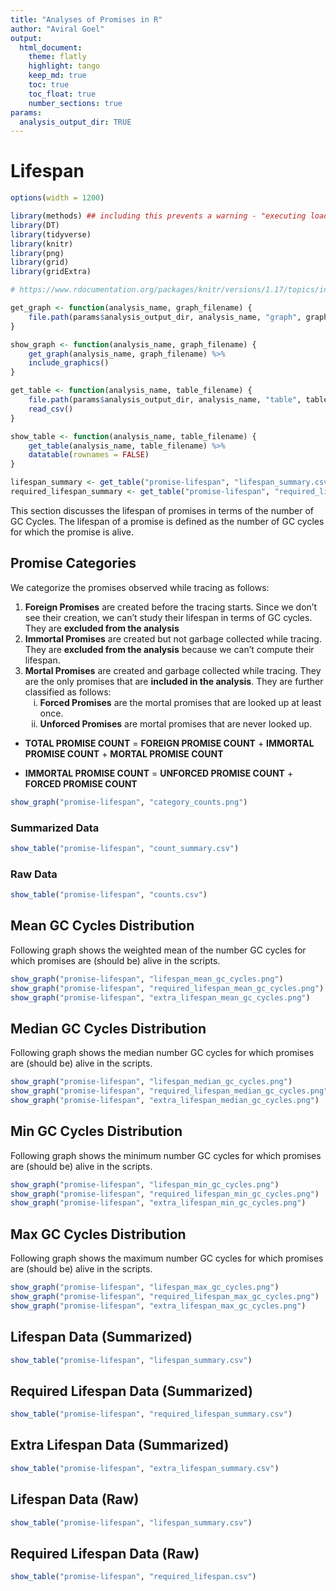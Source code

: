 ```yaml
---
title: "Analyses of Promises in R"
author: "Aviral Goel"
output: 
  html_document:
    theme: flatly
    highlight: tango
    keep_md: true
    toc: true
    toc_float: true
    number_sections: true
params:
  analysis_output_dir: TRUE
---
```


# Lifespan

```r
options(width = 1200)
```

```r
library(methods) ## including this prevents a warning - "executing load actions ..."
library(DT)
library(tidyverse)
library(knitr)
library(png)
library(grid)
library(gridExtra)
```

```r
# https://www.rdocumentation.org/packages/knitr/versions/1.17/topics/include_graphics

get_graph <- function(analysis_name, graph_filename) {
    file.path(params$analysis_output_dir, analysis_name, "graph", graph_filename)
}

show_graph <- function(analysis_name, graph_filename) {
    get_graph(analysis_name, graph_filename) %>%
    include_graphics()
}

get_table <- function(analysis_name, table_filename) {
    file.path(params$analysis_output_dir, analysis_name, "table", table_filename) %>%
    read_csv()
}

show_table <- function(analysis_name, table_filename) {
    get_table(analysis_name, table_filename) %>%
    datatable(rownames = FALSE)
}
```

```r
lifespan_summary <- get_table("promise-lifespan", "lifespan_summary.csv")
required_lifespan_summary <- get_table("promise-lifespan", "required_lifespan_summary.csv")
```

This section discusses the lifespan of promises in terms of the number of GC Cycles.
The lifespan of a promise is defined as the number of GC cycles for which the 
promise is alive.

## Promise Categories

We categorize the promises observed while tracing as follows:

1. **Foreign Promises** are created before the tracing starts. Since we don't see their creation, 
   we can't study their lifespan in terms of GC cycles. They are **excluded from the analysis**
2. **Immortal Promises** are created but not garbage collected while tracing. They are 
   **excluded from the analysis** because we can't compute their lifespan.
3. **Mortal Promises** are created and garbage collected while tracing.
   They are the only promises that are **included in the analysis**.
   They are further classified as follows:
   i. **Forced Promises** are the mortal promises that are looked up at least once.
   ii. **Unforced Promises** are mortal promises that are never looked up.

- **TOTAL PROMISE COUNT** = **FOREIGN PROMISE COUNT** + **IMMORTAL PROMISE COUNT** + **MORTAL PROMISE COUNT**

- **IMMORTAL PROMISE COUNT** = **UNFORCED PROMISE COUNT** + **FORCED PROMISE COUNT**

```r
show_graph("promise-lifespan", "category_counts.png")
```

### Summarized Data

```r
show_table("promise-lifespan", "count_summary.csv")
```

### Raw Data

```r
show_table("promise-lifespan", "counts.csv")
```

## Mean GC Cycles Distribution

Following graph shows the weighted mean of the number GC cycles 
for which promises are (should be) alive in the scripts.

```r
show_graph("promise-lifespan", "lifespan_mean_gc_cycles.png")
show_graph("promise-lifespan", "required_lifespan_mean_gc_cycles.png")
show_graph("promise-lifespan", "extra_lifespan_mean_gc_cycles.png")
```

## Median GC Cycles Distribution

Following graph shows the median number GC cycles for which 
promises are (should be) alive in the scripts.

```r
show_graph("promise-lifespan", "lifespan_median_gc_cycles.png")
show_graph("promise-lifespan", "required_lifespan_median_gc_cycles.png")
show_graph("promise-lifespan", "extra_lifespan_median_gc_cycles.png")
```

## Min GC Cycles Distribution

Following graph shows the minimum number GC cycles for which 
promises are (should be) alive in the scripts.

```r
show_graph("promise-lifespan", "lifespan_min_gc_cycles.png")
show_graph("promise-lifespan", "required_lifespan_min_gc_cycles.png")
show_graph("promise-lifespan", "extra_lifespan_min_gc_cycles.png")
```

## Max GC Cycles Distribution

Following graph shows the maximum number GC cycles for which 
promises are (should be) alive in the scripts.

```r
show_graph("promise-lifespan", "lifespan_max_gc_cycles.png")
show_graph("promise-lifespan", "required_lifespan_max_gc_cycles.png")
show_graph("promise-lifespan", "extra_lifespan_max_gc_cycles.png")
```

## Lifespan Data (Summarized)
```r
show_table("promise-lifespan", "lifespan_summary.csv")
```

## Required Lifespan Data (Summarized)
```r
show_table("promise-lifespan", "required_lifespan_summary.csv")
```

## Extra Lifespan Data (Summarized)
```r
show_table("promise-lifespan", "extra_lifespan_summary.csv")
```


## Lifespan Data (Raw)
```r
show_table("promise-lifespan", "lifespan_summary.csv")
```

## Required Lifespan Data (Raw)
```r
show_table("promise-lifespan", "required_lifespan.csv")
```
